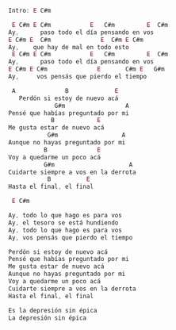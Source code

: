 


```js {1-3,4}
Intro: E C#m

 E C#m E C#m           E   C#m         E  C#m
Ay,      paso todo el día pensando en vos
E C#m E  C#m              E  C#m E C#m
Ay,    que hay de mal en todo esto
 E C#m E C#m           E   C#m         E  C#m
Ay,      paso todo el día pensando en vos
E C#m E C#m              E       C#m E   G#m
Ay,     vos pensás que pierdo el tiempo

 A              B             E
   Perdón si estoy de nuevo acá
             G#m                 A
Pensé que habías preguntado por mi
            B            E
Me gusta estar de nuevo acá
           G#m                  A
Aunque no hayas preguntado por mi
          B              E
Voy a quedarme un poco acá
          G#m                     A
Cuidarte siempre a vos en la derrota
           B          E
Hasta el final, el final

 E C#m

Ay, todo lo que hago es para vos
Ay, el tesoro se está hundiendo
Ay, todo lo que hago es para vos
Ay, vos pensás que pierdo el tiempo

Perdón si estoy de nuevo acá
Pensé que habías preguntado por mi
Me gusta estar de nuevo acá
Aunque no hayas preguntado por mi
Voy a quedarme un poco acá
Cuidarte siempre a vos en la derrota
Hasta el final, el final

Es la depresión sin épica
La depresión sin épica


```




